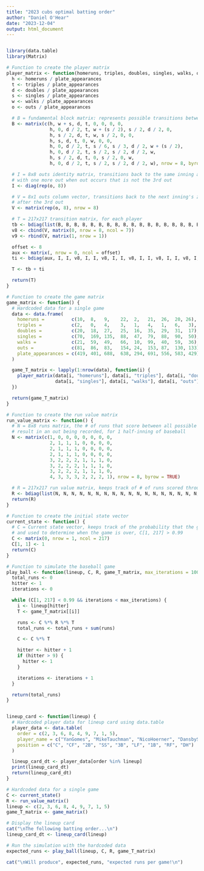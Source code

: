```yaml
---
title: "2023 cubs optimal batting order"
author: "Daniel O'Hear"
date: "2023-12-04"
output: html_document
---
```

```r

```

```r
library(data.table)
library(Matrix)

# Function to create the player matrix
player_matrix <- function(homeruns, triples, doubles, singles, walks, outs, plate_appearances) {
  h <- homeruns / plate_appearances
  t <- triples / plate_appearances
  d <- doubles / plate_appearances
  s <- singles / plate_appearances
  w <- walks / plate_appearances
  o <- outs / plate_appearances

  # B = fundamental block matrix: represents possible transitions between states that do not result in an out
  B <- matrix(c(h, w + s, d, t, 0, 0, 0, 0,
                h, 0, d / 2, t, w + (s / 2), s / 2, d / 2, 0,
                h, s / 2, d, t, w, s / 2, 0, 0,
                h, s, d, t, 0, w, 0, 0,
                h, 0, d / 2, t, s / 6, s / 3, d / 2, w + (s / 2),
                h, 0, d / 2, t, s / 2, s / 2, d / 2, w,
                h, s / 2, d, t, 0, s / 2, 0, w,
                h, 0, d / 2, t, s / 2, s / 2, d / 2, w), nrow = 8, byrow = TRUE)

  # I = 8x8 outs identity matrix, transitions back to the same inning and base runner dist. state
  # with one more out when out occurs that is not the 3rd out
  I <- diag(rep(o, 8))

  # V = 8x1 outs column vector, transitions back to the next inning's zero out no base runner state,
  # after the 3rd out
  V <- matrix(rep(o, 8), nrow = 8)

  # T = 217x217 transition matrix, for each player
  tb <- bdiag(list(B, B, B, B, B, B, B, B, B, B, B, B, B, B, B, B, B, B, B, B, B, B, B, B, B, B, B, 0))
  v8 <- cbind(V, matrix(0, nrow = 8, ncol = 7))
  v9 <- rbind(V, matrix(1, nrow = 1))

  offset <- 8
  aux <- matrix(, nrow = 0, ncol = offset)
  ti <- bdiag(aux, I, I, v8, I, I, v8, I, I, v8, I, I, v8, I, I, v8, I, I, v8, I, I, v8, I, I, v8, I, I, v9)

  T <- tb + ti

  return(T)
}

# Function to create the game matrix
game_matrix <- function() {
  # Hardcoded data for a single game
  data <- data.frame(
    homeruns =          c(10,  8,   9,    22,  2,   21,  26,  20, 26),
    triples =           c(2,   0,   4,    3,   1,   4,   1,   6,   3),
    doubles =           c(20,  18,  27,   25,  16,  35,  29,  31,  17),
    singles =           c(70,  169, 135,  88,  47,  79,  88,  90,  50),
    walks =             c(21,  59,  49,   66,  10,  99,  40,  59,  36),
    outs =              c(81,  86,  83,   154, 24,  153, 87,  130, 133),
    plate_appearances = c(419, 401, 688,  638, 294, 691, 556, 583, 429)
  )

  game_T_matrix <- lapply(1:nrow(data), function(i) {
    player_matrix(data[i, "homeruns"], data[i, "triples"], data[i, "doubles"],
                  data[i, "singles"], data[i, "walks"], data[i, "outs"], data[i, "plate_appearances"])
  })

  return(game_T_matrix)
}

# Function to create the run value matrix
run_value_matrix <- function() {
  # N = 8x8 runs matrix, the # of runs that score between all possible transitions that do not
  # result in an out being recorded, for 1 half-inning of baseball
  N <- matrix(c(1, 0, 0, 0, 0, 0, 0, 0,
                2, 1, 1, 1, 0, 0, 0, 0,
                2, 1, 1, 1, 0, 0, 0, 0,
                2, 1, 1, 1, 0, 0, 0, 0,
                3, 2, 2, 2, 1, 1, 1, 0,
                3, 2, 2, 2, 1, 1, 1, 0,
                3, 2, 2, 2, 1, 1, 1, 0,
                4, 3, 3, 3, 2, 2, 2, 1), nrow = 8, byrow = TRUE)

  # R = 217x217 run value matrix, keeps track of # of runs scored throughout the whole baseball game
  R <- bdiag(list(N, N, N, N, N, N, N, N, N, N, N, N, N, N, N, N, N, N, N, N, N, N, N, N, N, N, N, 0))
  return(R)
}

# Function to create the initial state vector
current_state <- function() {
  # C = Current state vector, keeps track of the probability that the game is in any given state,
  # and used to determine when the game is over, C[1, 217] > 0.99
  C <- matrix(0, nrow = 1, ncol = 217)
  C[1, 1] <- 1
  return(C)
}

# Function to simulate the baseball game
play_ball <- function(lineup, C, R, game_T_matrix, max_iterations = 10000) {
  total_runs <- 0
  hitter <- 1
  iterations <- 0

  while (C[1, 217] < 0.99 && iterations < max_iterations) {
    i <- lineup[hitter]
    T <- game_T_matrix[[i]]

    runs <- C %*% R %*% T
    total_runs <- total_runs + sum(runs)

    C <- C %*% T

    hitter <- hitter + 1
    if (hitter > 9) {
      hitter <- 1
    }

    iterations <- iterations + 1
  }

  return(total_runs)
}


lineup_card <- function(lineup) {
  # Hardcoded player data for lineup card using data.table
  player_data <- data.table(
    order = c(2, 3, 6, 8, 4, 9, 7, 1, 5),
    player_name = c("YanGomes", "MikeTauchman", "NicoHoerner", "DansbySwanson", "NickMadrigal", "IanHapp", "CodyBelinger", "SeiyaSuzuki", "ChristopherMorel"),
    position = c("C", "CF", "2B", "SS", "3B", "LF", "1B", "RF", "DH")
  )

  lineup_card_dt <- player_data[order %in% lineup]
  print(lineup_card_dt)
  return(lineup_card_dt)
}

# Hardcoded data for a single game
C <- current_state()
R <- run_value_matrix()
lineup <- c(2, 3, 6, 8, 4, 9, 7, 1, 5)
game_T_matrix <- game_matrix()

# Display the lineup card
cat("\nThe following batting order...\n")
lineup_card_dt <- lineup_card(lineup)

# Run the simulation with the hardcoded data
expected_runs <- play_ball(lineup, C, R, game_T_matrix)

cat("\nWill produce", expected_runs, "expected runs per game!\n") 

```